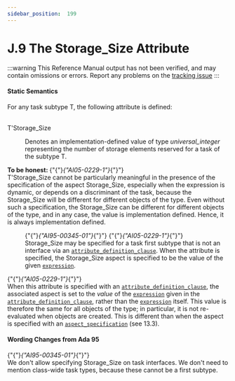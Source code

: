 ---
sidebar_position:  199
---

# J.9 The Storage_Size Attribute

:::warning
This Reference Manual output has not been verified,
and may contain omissions or errors.
Report any problems on the [tracking issue](https://github.com/ada-lang-io/ada-lang-io/issues/20)
:::



#### Static Semantics

<p>For any task subtype T, the following attribute is defined: <br /></p>

<dt><br/>T'Storage_Size </dt>
<dl>
<dd>Denotes an implementation-defined value of type <em>universal_integer</em> representing the number of storage elements reserved for a task of the subtype T. <br /></dd>
</dl>
<Admonition type="aarm" aarm="note" title="Note: ">
<strong>To be honest: </strong>{"{"}<em>{"AI05-0229-1"}</em>{"}"} <br />T'Storage_Size cannot be particularly meaningful in the presence of the specification of the aspect Storage_Size, especially when the expression is dynamic, or depends on a discriminant of the task, because the Storage_Size will be different for different objects of the type. Even without such a specification, the Storage_Size can be different for different objects of the type, and in any case, the value is implementation defined. Hence, it is always implementation defined. <br /></Admonition>

<dl>
<dd>{"{"}<em>{"AI95-00345-01"}</em>{"}"} {"{"}<em>{"AI05-0229-1"}</em>{"}"} <br />Storage_Size may be specified for a task first subtype that is not an interface via an <code><a href="../AA-13/AA-13.3#S0349">attribute_definition_clause</a></code>. When the attribute is specified, the Storage_Size aspect is specified to be the value of the given <code><a href="../AA-4/AA-4.4#S0132">expression</a></code>. <br /></dd>
</dl>
<Admonition type="aarm" aarm="ramification" title="Ramification: ">
<strong></strong>{"{"}<em>{"AI05-0229-1"}</em>{"}"} <br />When this attribute is specified with an <code><a href="../AA-13/AA-13.3#S0349">attribute_definition_clause</a></code>, the associated aspect is set to the <em>value</em> of the <code><a href="../AA-4/AA-4.4#S0132">expression</a></code> given in the <code><a href="../AA-13/AA-13.3#S0349">attribute_definition_clause</a></code>, rather than the <code><a href="../AA-4/AA-4.4#S0132">expression</a></code> itself. This value is therefore the same for all objects of the type; in particular, it is not re-evaluated when objects are created. This is different than when the aspect is specified with an <code><a href="../AA-13/AA-13.1#S0346">aspect_specification</a></code> (see 13.3). <br /></Admonition>


#### Wording Changes from Ada 95

<Admonition type="aarm" aarm="note" title="Note: ">
{"{"}<em>{"AI95-00345-01"}</em>{"}"} <br />We don't allow specifying Storage_Size on task interfaces. We don't need to mention class-wide task types, because these cannot be a first subtype. <br /></Admonition>

